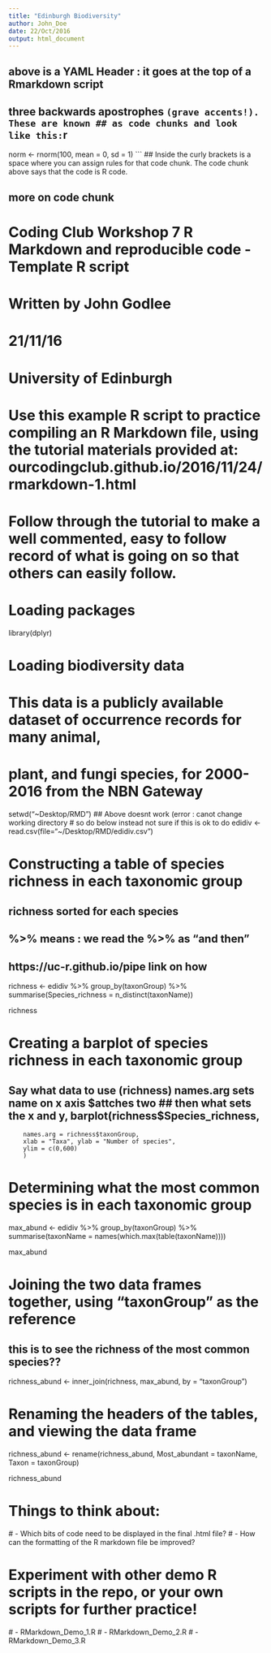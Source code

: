 ```yaml
---
title: "Edinburgh Biodiversity"
author: John_Doe
date: 22/Oct/2016
output: html_document
---
```

## above is a YAML Header : it goes at the top of a Rmarkdown script
## three backwards apostrophes ``` (grave accents!). These are known ## as code chunks and look like this:
```r
norm <- rnorm(100, mean = 0, sd = 1)
```
## Inside the curly brackets is a space where you can assign rules for that code chunk. The code chunk above says that the code is R code. 

## more on code chunk 

# Coding Club Workshop 7 R Markdown and reproducible code - Template R script
# Written by John Godlee
# 21/11/16 
# University of Edinburgh

# Use this example R script to practice compiling an R Markdown file, using the tutorial materials provided at: ourcodingclub.github.io/2016/11/24/rmarkdown-1.html

# Follow through the tutorial to make a well commented, easy to follow record of what is going on so that others can easily follow.

# Loading packages
library(dplyr)

# Loading biodiversity data
# This data is a publicly available dataset of occurrence records for many animal, 
# plant, and fungi species, for 2000-2016 from the NBN Gateway

setwd("~Desktop/RMD")
## Above doesnt work (error : canot change working directory
# so do below instead not sure if this is ok to do
edidiv <- read.csv(file="~/Desktop/RMD/edidiv.csv")


# Constructing a table of species richness in each taxonomic group
## richness sorted for each species
## %>% means : we read the %>% as “and then”
## https://uc-r.github.io/pipe link on how 
richness <- 
  edidiv %>%
    group_by(taxonGroup) %>%
    summarise(Species_richness = n_distinct(taxonName))

richness

# Creating a barplot of species richness in each taxonomic group
## Say what data to use (richness) names.arg sets name on x axis $attches two
## then what sets the x and y, 
barplot(richness$Species_richness, 
        names.arg = richness$taxonGroup, 
        xlab = "Taxa", ylab = "Number of species", 
        ylim = c(0,600)
        ) 

# Determining what the most common species is in each taxonomic group 

max_abund <-
  edidiv %>%
    group_by(taxonGroup) %>%
    summarise(taxonName = names(which.max(table(taxonName))))

max_abund

# Joining the two data frames together, using "taxonGroup" as the reference
## this is to see the richness of the most common species??
richness_abund <- inner_join(richness, max_abund, by = "taxonGroup")

# Renaming the headers of the tables, and viewing the data frame

richness_abund <- rename(richness_abund, Most_abundant =  taxonName, Taxon = taxonGroup)

richness_abund

# Things to think about:
  # - Which bits of code need to be displayed in the final .html file?
  # - How can the formatting of the R markdown file be improved?

# Experiment with other demo R scripts in the repo, or your own scripts for further practice! 
  # - RMarkdown_Demo_1.R 
  # - RMarkdown_Demo_2.R 
  # - RMarkdown_Demo_3.R

